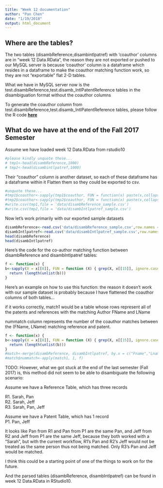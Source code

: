 ```yaml
---
title: "Week 12 documentation"
author: "Pan Chen"
date: "1/19/2018"
output: html_document
---
```

## Where are the tables?
The two tables (disambReference,disambintlpatref) with 'coauthor' columns are in "week 12 Data.RData", the reason they are not exported or pushed to our MySQL server is because 'coauthor' column is a dataframe which resides in a dataframe to make the coauthor matching function work, so they are not "exportable" flat 2-D tables.

What we have in MySQL server now is the test.disambReference,test.disamb_IntlPatentReference tables in the disambiguation format without the coauthor columns

To generate the coauthor column from test.disambReference,test.disamb_IntlPatentReference tables, please follow the R code [**here**](https://github.com/cpkoywk/Genbank/blob/master/Week%2010%20-%20Generating%20Coauthor%20Column.R)

## What do we have at the end of the Fall 2017 Semester
Assume we have loaded week 12 Data.RData from rstudio10
```r
#please kindly unquote these...
# tmp1<-head(disambReference,1000)
# tmp2<-head(disambintlpatref,1000)
```
Their "coauthor" column is another dataset, so each of these dataframe has a dataframe within it
Flatten them so they could be exported to csv.
```r
#unquote these...
#tmp1$coauthor<-sapply(tmp1$coauthor, FUN = function(x) paste(x,collapse = ', ',sep=''))
#tmp2$coauthor<-sapply(tmp2$coauthor, FUN = function(x) paste(x,collapse = ', ',sep=''))
#write.csv(tmp1,file = 'data/disambReference_sample.csv')
#write.csv(tmp2,file = 'data/disambIntlpatref_sample.csv')
```
Now let's work primarily with our exported sample datasets
```r
disambReference<-read.csv('data/disambReference_sample.csv',row.names = 1)
disambIntlpatref<-read.csv('data/disambIntlpatref_sample.csv',row.names = 1)
head(disambReference)
head(disambIntlpatref)
```
Here's the code for the co-author matching function between disambReference and disambIntlpatref tables:
```r
f <- function(x) {
b<-sapply(X = x[[8]], FUN = function (X) { grep(X, x[[15]], ignore.case = TRUE, fixed = TRUE, perl=FALSE) }, simplify = "array")
  return (length(unlist(b)))
}
```
Here's an example on how to use this function: the reason it doesn't work with our sample dataset is probably because I have flattened the coauthor columns of both tables...

if it works correctly, match1 would be a table whose rows represent all of the patents and references with the matching Author FName and LName

nummatch column represents the number of the coauthor matches between the (FName, LName) matching reference and patent.

```r
f <- function(x) {
b<-sapply(X = x[[8]], FUN = function (X) { grep(X, x[[15]], ignore.case = TRUE, fixed = TRUE, perl=FALSE) }, simplify = "array")
  return (length(unlist(b)))
}
#match<-merge(disambReference, disambIntlpatref, by.x = c("Fname","Lname"), by.y = c("Fname","Lname"), all.x = FALSE, all.y = FALSE)
#match$nummatch<-apply(match1, 1, f)
```
TODO:
However, what we got stuck at the end of the last semester (Fall 2017) is, this method did not seem to be able to disambiguate the following scenario:

Assume we have a Reference Table, which has three records

R1. Sarah, Pan  
R2. Sarah, Jeff  
R3. Sarah, Pan, Jeff  

Assume we have a Patent Table, which has 1 record  
P1. Pan, Jeff  

It looks like Pan from R1 and Pan from P1 are the same Pan, and Jeff from R2 and Jeff from P1 are the same Jeff, because they both worked with a "Sarah", but with the current workflow, R1's Pan and R2's Jeff would not be treated as the same person thus not being matched. Only R3's Pan and Jeff would be matched.

I think this could be a starting point of one of the things to work on for the future.

And the parsed tables (disambReference, disambIntlpatref) can be found in week 12 Data.RData in RStudio10. 
